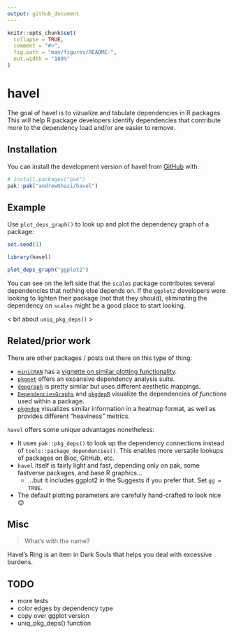 ```yaml
---
output: github_document
---
```


<!-- README.md is generated from README.Rmd. Please edit that file -->

```r
knitr::opts_chunk$set(
  collapse = TRUE,
  comment = "#>",
  fig.path = "man/figures/README-",
  out.width = "100%"
)
```

# havel

<!-- badges: start -->
<!-- badges: end -->

The goal of havel is to vizualize and tabulate dependencies in R packages. This will help R package developers identify dependencies that contribute more to the dependency load and/or are easier to remove.

## Installation

You can install the development version of havel from [GitHub](https://github.com/) with:

``` r
# install.packages("pak")
pak::pak("andrewGhazi/havel")
```

## Example

Use `plot_deps_graph()` to look up and plot the dependency graph of a package:

```r
set.seed(1)
```

```r
library(havel)

plot_deps_graph("ggplot2")
```

You can see on the left side that the `scales` package contributes several dependencies that nothing else depends on. If the `ggplot2` developers were looking to lighten their package (not that they should), eliminating the dependency on `scales` might be a good place to start looking.

< bit about `uniq_pkg_deps()` >

## Related/prior work

There are other packages / posts out there on this type of thing:

* [`miniCRAN`](https://github.com/andrie/miniCRAN) has a [vignette on similar plotting functionality](https://cran.r-project.org/web/packages/miniCRAN/vignettes/miniCRAN-dependency-graph.html).
* [`pkgnet`](https://uptake.github.io/pkgnet/index.html) offers an expansive dependency analysis suite.
* [`depgraph`](https://github.com/crsh/depgraph) is pretty similar but uses different aesthetic mappings.
* [`DependenciesGraphs`](https://datastorm-open.github.io/DependenciesGraphs/) and [`pkgdepR`](https://cran.r-project.org/web/packages/pkgdepR/index.html) visualize the dependencies of *functions* used within a package.
* [`pkgndep`](https://cran.r-project.org/web/packages/pkgndep/index.html) visualizes similar information in a heatmap format, as well as provides different "heaviness" metrics.

`havel` offers some unique advantages nonetheless:

* It uses `pak::pkg_deps()` to look up the dependency connections instead of `tools::package_dependencies()`. This enables more versatile lookups of packages on Bioc, GitHub, etc.
* `havel` itself is fairly light and fast, depending only on pak, some fastverse packages, and base R graphics...
  * ...but it includes ggplot2 in the Suggests if you prefer that. Set `gg = TRUE`.
* The default plotting parameters are carefully hand-crafted to look nice 😊

## Misc

> What's with the name?

Havel's Ring is an item in Dark Souls that helps you deal with excessive burdens.

## TODO

* more tests
* color edges by dependency type
* copy over ggplot version
* uniq_pkg_deps() function
